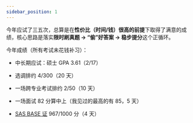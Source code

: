 ```yaml
---
sidebar_position: 1
---
```





今年应试了三五次，总算是在**性价比（时间/钱）很高的前提**下取得了满意的成绩，核心思路是落实**限时刷真题 -> “偷”好答案 -> 稳步提分**这个正循环。

今年成绩（所有考试未花钱补习）：

- 中长期应试：硕士 GPA 3.61（2/17）

- 选调排约 4/300（20 天）

- 一场跨专业考试排约 2/50（10 天）

- 一场面试 82 分算中上（我见过的最高的有 85，5 天）

- [SAS BASE 证](https://www.credly.com/badges/765db5f5-188f-4794-a03e-c73a2d6b5914) 967/1000 分（4 天）

  <Figure src={require('./img/new_certification_badge_image.png').default} style={{zoom:0.5}}></Figure>
